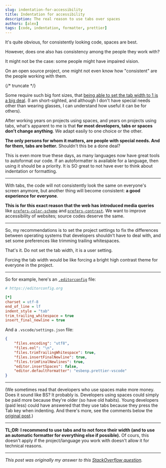 ```yaml
---
slug: indentation-for-accessibility
title: Indentation for accessibility
description: The real reason to use tabs over spaces
authors: [alex]
tags: [code, indentation, formatter, prettier]
---
```


It's quite obvious, for consistently looking code, spaces are best.

However, does one also has consistency among the people they work with?

It might not be the case: some people might have impaired vision.

On an open source project, one might not even know how "consistent" are the people working with them.

{/* truncate */}

Some require such big font sizes, that [being able to set the tab width to 1 is a big deal](https://www.reddit.com/r/javascript/comments/c8drjo/nobody_talks_about_the_real_reason_to_use_tabs/). (I am short-sighted, and although I don't have special needs other than wearing glasses, I can understand how useful it can be for others).

After working years on projects using spaces, and years on projects using tabs, what's apparent to me is that **for most developers, tabs or spaces don't change anything**. We adapt easily to one choice or the other.

**The only persons for whom it matters, are people with special needs. And for them, tabs are better.** Shouldn't this be a done deal?

This is even more true these days, as many languages now have great tools to autoformat our code. If an autoformatter is available for a language, then using it should be a priority. It is SO great to not have ever to think about indentation or formatting.

---

With tabs, the code will not consistently look the same on everyone's screen anymore, but another thing will become consistent: **a good experience for everyone**.

**This is for this exact reason that the web has introduced media queries** like [`prefers-color-scheme`](https://developer.mozilla.org/en-US/docs/Web/CSS/@media/prefers-color-scheme) and [`prefers-contrast`](https://developer.mozilla.org/en-US/docs/Web/CSS/@media/prefers-contrast). We want to improve accessibility of websites; source codes deserve the same.

---

So, my recommendations is to set the project settings to fix the differences between operating systems that developers shouldn't have to deal with, and set some preferences like trimming trailing whitespaces.

That's it. Do not set the tab width, it is a user setting.

Forcing the tab width would be like forcing a bright high contrast theme for everyone in the project.

---

So for example, here's an [`.editorconfig`](https://editorconfig.org) file:

```ini
# https://editorconfig.org

[*]
charset = utf-8
end_of_line = lf
indent_style = "tab"
trim_trailing_whitespace = true
insert_final_newline = true
```

And a `.vscode/settings.json` file:

```json
{
	"files.encoding": "utf8",
	"files.eol": "\n",
	"files.trimTrailingWhitespace": true,
	"files.insertFinalNewline": true,
	"files.trimFinalNewlines": true,
	"editor.insertSpaces": false,
	"editor.defaultFormatter": "esbenp.prettier-vscode"
}
```

---

(We sometimes read that developers who use spaces make more money. Does it sound like BS? It probably is. Developers using spaces could simply be paid more because they're older (so have old habits). Young developers (paid less) could have answered that they use tabs because they press the Tab key when indenting. And there's more, see the comments below the [original post](https://stackoverflow.blog/2017/06/15/developers-use-spaces-make-money-use-tabs/).)

---

**TL;DR: I recommend to use tabs and to not force their width (and to use an automatic formatter for everything else if possible).** Of cours, this doesn't apply if the project/language you work with doesn't allow it for technical reasons.

---

_This post was originally my answer to this [StackOverflow question](https://stackoverflow.com/questions/35649847/objective-reasons-for-using-spaces-instead-of-tabs-for-indentation/75019495#75019495)._
